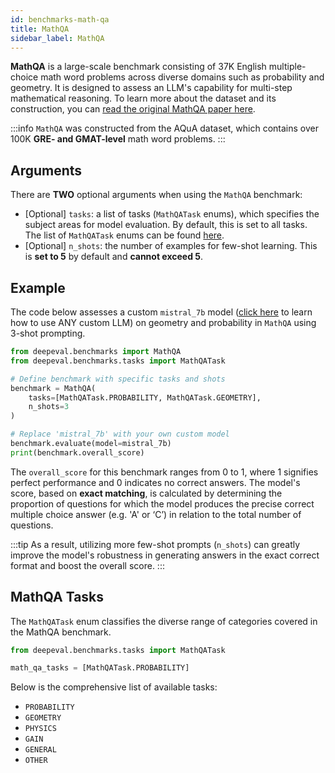 ```yaml
---
id: benchmarks-math-qa
title: MathQA
sidebar_label: MathQA
---
```


**MathQA** is a large-scale benchmark consisting of 37K English multiple-choice math word problems across diverse domains such as probability and geometry. It is designed to assess an LLM's capability for multi-step mathematical reasoning. To learn more about the dataset and its construction, you can [read the original MathQA paper here](https://arxiv.org/pdf/1905.13319.pdf).

:::info
`MathQA` was constructed from the AQuA dataset, which contains over 100K **GRE- and GMAT-level** math word problems.
:::

## Arguments

There are **TWO** optional arguments when using the `MathQA` benchmark:

- [Optional] `tasks`: a list of tasks (`MathQATask` enums), which specifies the subject areas for model evaluation. By default, this is set to all tasks. The list of `MathQATask` enums can be found [here](#mathqa-tasks).
- [Optional] `n_shots`: the number of examples for few-shot learning. This is **set to 5** by default and **cannot exceed 5**.

## Example

The code below assesses a custom `mistral_7b` model ([click here](/guides/guides-using-custom-llms) to learn how to use ANY custom LLM) on geometry and probability in `MathQA` using 3-shot prompting.

```python
from deepeval.benchmarks import MathQA
from deepeval.benchmarks.tasks import MathQATask

# Define benchmark with specific tasks and shots
benchmark = MathQA(
    tasks=[MathQATask.PROBABILITY, MathQATask.GEOMETRY],
    n_shots=3
)

# Replace 'mistral_7b' with your own custom model
benchmark.evaluate(model=mistral_7b)
print(benchmark.overall_score)
```

The `overall_score` for this benchmark ranges from 0 to 1, where 1 signifies perfect performance and 0 indicates no correct answers. The model's score, based on **exact matching**, is calculated by determining the proportion of questions for which the model produces the precise correct multiple choice answer (e.g. 'A' or ‘C’) in relation to the total number of questions.

:::tip
As a result, utilizing more few-shot prompts (`n_shots`) can greatly improve the model's robustness in generating answers in the exact correct format and boost the overall score.
:::

## MathQA Tasks

The `MathQATask` enum classifies the diverse range of categories covered in the MathQA benchmark.

```python
from deepeval.benchmarks.tasks import MathQATask

math_qa_tasks = [MathQATask.PROBABILITY]
```

Below is the comprehensive list of available tasks:

- `PROBABILITY`
- `GEOMETRY`
- `PHYSICS`
- `GAIN`
- `GENERAL`
- `OTHER`
